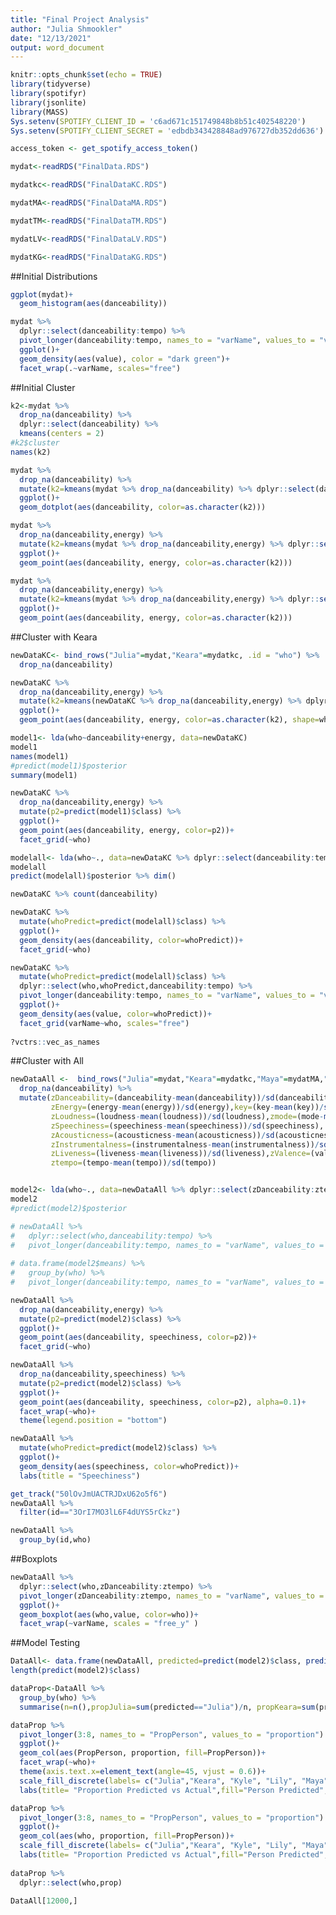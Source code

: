 ```yaml
---
title: "Final Project Analysis"
author: "Julia Shmookler"
date: "12/13/2021"
output: word_document
---
```


```r
knitr::opts_chunk$set(echo = TRUE)
library(tidyverse)
library(spotifyr)
library(jsonlite)
library(MASS)
Sys.setenv(SPOTIFY_CLIENT_ID = 'c6ad671c151749848b8b51c402548220')
Sys.setenv(SPOTIFY_CLIENT_SECRET = 'edbdb343428848ad976727db352dd636')

access_token <- get_spotify_access_token()

mydat<-readRDS("FinalData.RDS")

mydatkc<-readRDS("FinalDataKC.RDS")

mydatMA<-readRDS("FinalDataMA.RDS")

mydatTM<-readRDS("FinalDataTM.RDS")

mydatLV<-readRDS("FinalDataLV.RDS")

mydatKG<-readRDS("FinalDataKG.RDS")

```
##Initial Distributions
```r

ggplot(mydat)+
  geom_histogram(aes(danceability))

mydat %>% 
  dplyr::select(danceability:tempo) %>% 
  pivot_longer(danceability:tempo, names_to = "varName", values_to = "value", names_repair = "minimal") %>% 
  ggplot()+
  geom_density(aes(value), color = "dark green")+
  facet_wrap(.~varName, scales="free")

```
##Initial Cluster
```r

k2<-mydat %>% 
  drop_na(danceability) %>% 
  dplyr::select(danceability) %>% 
  kmeans(centers = 2) 
#k2$cluster
names(k2)

mydat %>% 
  drop_na(danceability) %>% 
  mutate(k2=kmeans(mydat %>% drop_na(danceability) %>% dplyr::select(danceability), centers = 2)$cluster) %>% 
  ggplot()+
  geom_dotplot(aes(danceability, color=as.character(k2)))

mydat %>% 
  drop_na(danceability,energy) %>% 
  mutate(k2=kmeans(mydat %>% drop_na(danceability,energy) %>% dplyr::select(danceability,energy), centers = 2)$cluster) %>% 
  ggplot()+
  geom_point(aes(danceability, energy, color=as.character(k2)))

mydat %>% 
  drop_na(danceability,energy) %>% 
  mutate(k2=kmeans(mydat %>% drop_na(danceability,energy) %>% dplyr::select(danceability,energy), centers = 4)$cluster) %>% 
  ggplot()+
  geom_point(aes(danceability, energy, color=as.character(k2)))
```


##Cluster with Keara
```r
newDataKC<- bind_rows("Julia"=mydat,"Keara"=mydatkc, .id = "who") %>% 
  drop_na(danceability)

newDataKC %>% 
  drop_na(danceability,energy) %>% 
  mutate(k2=kmeans(newDataKC %>% drop_na(danceability,energy) %>% dplyr::select(danceability,energy), centers = 4)$cluster) %>% 
  ggplot()+
  geom_point(aes(danceability, energy, color=as.character(k2), shape=who))

model1<- lda(who~danceability+energy, data=newDataKC)
model1
names(model1)
#predict(model1)$posterior
summary(model1)

newDataKC %>% 
  drop_na(danceability,energy) %>% 
  mutate(p2=predict(model1)$class) %>% 
  ggplot()+
  geom_point(aes(danceability, energy, color=p2))+
  facet_grid(~who)

modelall<- lda(who~., data=newDataKC %>% dplyr::select(danceability:tempo,who))
modelall
predict(modelall)$posterior %>% dim()

newDataKC %>% count(danceability)

newDataKC %>% 
  mutate(whoPredict=predict(modelall)$class) %>% 
  ggplot()+
  geom_density(aes(danceability, color=whoPredict))+
  facet_grid(~who)

newDataKC %>% 
  mutate(whoPredict=predict(modelall)$class) %>%
  dplyr::select(who,whoPredict,danceability:tempo) %>% 
  pivot_longer(danceability:tempo, names_to = "varName", values_to = "value", names_repair = "minimal") %>% 
  ggplot()+
  geom_density(aes(value, color=whoPredict))+
  facet_grid(varName~who, scales="free")
  
?vctrs::vec_as_names

```
##Cluster with All
```r
newDataAll <-  bind_rows("Julia"=mydat,"Keara"=mydatkc,"Maya"=mydatMA,"Tommy"=mydatTM,"Lily"=mydatLV,"Kyle"=mydatKG, .id = "who")%>% 
  drop_na(danceability) %>%  
  mutate(zDanceability=(danceability-mean(danceability))/sd(danceability),
         zEnergy=(energy-mean(energy))/sd(energy),key=(key-mean(key))/sd(key),
         zLoudness=(loudness-mean(loudness))/sd(loudness),zmode=(mode-mean(mode))/sd(mode),
         zSpeechiness=(speechiness-mean(speechiness))/sd(speechiness),
         zAcousticness=(acousticness-mean(acousticness))/sd(acousticness),
         zInstrumentalness=(instrumentalness-mean(instrumentalness))/sd(instrumentalness),
         zLiveness=(liveness-mean(liveness))/sd(liveness),zValence=(valence-mean(valence))/sd(valence),
         ztempo=(tempo-mean(tempo))/sd(tempo))


model2<- lda(who~., data=newDataAll %>% dplyr::select(zDanceability:ztempo,who))
model2
#predict(model2)$posterior

# newDataAll %>%
#   dplyr::select(who,danceability:tempo) %>% 
#   pivot_longer(danceability:tempo, names_to = "varName", values_to = "value", names_repair = "minimal")
  
# data.frame(model2$means) %>%
#   group_by(who) %>% 
#   pivot_longer(danceability:tempo, names_to = "varName", values_to = "means", names_repair = "minimal")

newDataAll %>% 
  drop_na(danceability,energy) %>% 
  mutate(p2=predict(model2)$class) %>% 
  ggplot()+
  geom_point(aes(danceability, speechiness, color=p2))+
  facet_grid(~who)

newDataAll %>% 
  drop_na(danceability,speechiness) %>% 
  mutate(p2=predict(model2)$class) %>% 
  ggplot()+
  geom_point(aes(danceability, speechiness, color=p2), alpha=0.1)+
  facet_wrap(~who)+
  theme(legend.position = "bottom")

newDataAll %>% 
  mutate(whoPredict=predict(model2)$class) %>% 
  ggplot()+
  geom_density(aes(speechiness, color=whoPredict))+
  labs(title = "Speechiness")

get_track("50lOvJmUACTRJDxU62o5f6")
newDataAll %>% 
  filter(id=="3OrI7MO3lL6F4dUYS5rCkz")

newDataAll %>%
  group_by(id,who)
```
##Boxplots
```r
newDataAll %>% 
  dplyr::select(who,zDanceability:ztempo) %>% 
  pivot_longer(zDanceability:ztempo, names_to = "varName", values_to = "value", names_repair = "minimal") %>% 
  ggplot()+
  geom_boxplot(aes(who,value, color=who))+
  facet_wrap(~varName, scales = "free_y" )
``` 
##Model Testing

```r

DataAll<- data.frame(newDataAll, predicted=predict(model2)$class, predict(model2)$posterior)
length(predict(model2)$class)

dataProp<-DataAll %>% 
  group_by(who) %>% 
  summarise(n=n(),propJulia=sum(predicted=="Julia")/n, propKeara=sum(predicted=="Keara")/n, propKyle=sum(predicted=="Kyle")/n, propLily=sum(predicted=="Lily")/n, propMaya=sum(predicted=="Maya")/n, propTommy=sum(predicted=="Tommy")/n, prop=sum(predicted==who)/n)

dataProp %>% 
  pivot_longer(3:8, names_to = "PropPerson", values_to = "proportion") %>% 
  ggplot()+
  geom_col(aes(PropPerson, proportion, fill=PropPerson))+
  facet_wrap(~who)+
  theme(axis.text.x=element_text(angle=45, vjust = 0.6))+
  scale_fill_discrete(labels= c("Julia","Keara", "Kyle", "Lily", "Maya", "Tommy"))+
  labs(title= "Proportion Predicted vs Actual",fill="Person Predicted", x="Person", y="Proportion")

dataProp %>% 
  pivot_longer(3:8, names_to = "PropPerson", values_to = "proportion") %>% 
  ggplot()+
  geom_col(aes(who, proportion, fill=PropPerson))+
  scale_fill_discrete(labels= c("Julia","Keara", "Kyle", "Lily", "Maya", "Tommy"))+
  labs(title= "Proportion Predicted vs Actual",fill="Person Predicted", x="Person", y="Proportion")
  
dataProp %>% 
  dplyr::select(who,prop)

DataAll[12000,]



```


